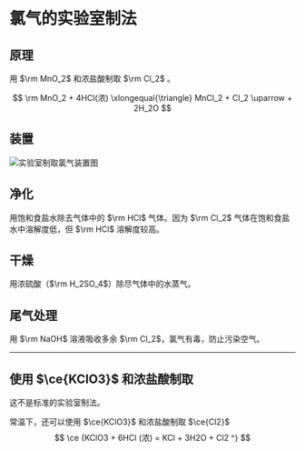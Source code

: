 
# 氯气的实验室制法

## 原理

用 $\rm MnO_2$ 和浓盐酸制取 $\rm Cl_2$ 。

$$
\rm
MnO_2 + 4HCl(浓) \xlongequal{\triangle} MnCl_2 + Cl_2 \uparrow + 2H_2O
$$

## 装置

![实验室制取氯气装置图](../../attachments/Laboratory-production-of-chlorine-gas.webp)

## 净化

用饱和食盐水除去气体中的 $\rm HCl$ 气体。因为 $\rm Cl_2$ 气体在饱和食盐水中溶解度低，但 $\rm HCl$ 溶解度较高。

## 干燥

用浓硫酸（$\rm H_2SO_4$）除尽气体中的水蒸气。

## 尾气处理

用 $\rm NaOH$ 溶液吸收多余 $\rm Cl_2$，氯气有毒，防止污染空气。

---

## 使用 $\ce{KClO3}$ 和浓盐酸制取

<Callout type="info">
  这不是标准的实验室制法。
</Callout>

常温下，还可以使用 $\ce{KClO3}$ 和浓盐酸制取 $\ce{Cl2}$
$$
\ce
{KClO3 + 6HCl (浓) = KCl + 3H2O + Cl2 ^}
$$
